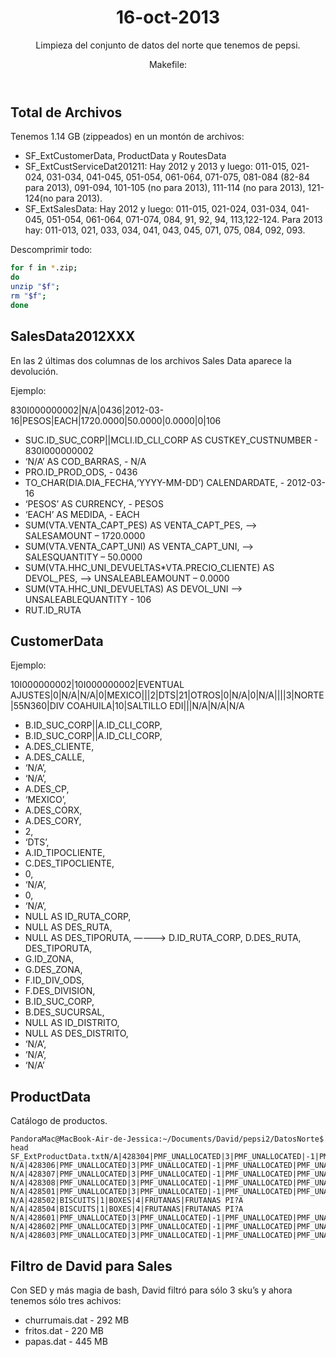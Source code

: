 % 16-oct-2013
% Limpieza del conjunto de datos del norte que tenemos de pepsi.
% Makefile: 



Total de Archivos
----------------------------------------------------------------------------------------------------

Tenemos 1.14 GB (zippeados) en un montón de archivos:

- SF_ExtCustomerData, ProductData y RoutesData
- SF_ExtCustServiceDat201211: Hay 2012 y 2013 y luego: 011-015, 021-024, 031-034, 041-045, 051-054, 
061-064, 071-075, 081-084 (82-84 para 2013), 091-094, 101-105 (no para 2013), 111-114 (no para 2013), 
121-124(no para 2013).
- SF_ExtSalesData: Hay 2012 y luego: 011-015, 021-024, 031-034, 041-045, 051-054, 
061-064, 071-074, 084, 91, 92, 94, 113,122-124. Para 2013 hay: 011-013, 021, 033, 034, 041, 043, 045, 071, 075, 084, 092, 093.
 
Descomprimir todo:
```bash
for f in *.zip;
do 
unzip "$f"; 
rm "$f";
done
```



SalesData2012XXX
----------------------------------------------------------------------------------------------------

En las 2 últimas dos columnas de los archivos Sales Data aparece la devolución.

Ejemplo:

830I000000002|N/A|0436|2012-03-16|PESOS|EACH|1720.0000|50.0000|0.0000|0|106

- SUC.ID_SUC_CORP||MCLI.ID_CLI_CORP AS CUSTKEY_CUSTNUMBER - 830I000000002
- 'N/A' AS COD_BARRAS, - N/A
- PRO.ID_PROD_ODS, - 0436
- TO_CHAR(DIA.DIA_FECHA,'YYYY-MM-DD') CALENDARDATE, - 2012-03-16
- 'PESOS' AS CURRENCY, - PESOS
- 'EACH' AS MEDIDA, - EACH
- SUM(VTA.VENTA_CAPT_PES) AS VENTA_CAPT_PES, --> SALESAMOUNT – 1720.0000
- SUM(VTA.VENTA_CAPT_UNI) AS VENTA_CAPT_UNI, --> SALESQUANTITY – 50.0000
- SUM(VTA.HHC_UNI_DEVUELTAS*VTA.PRECIO_CLIENTE) AS DEVOL_PES, --> UNSALEABLEAMOUNT – 0.0000
- SUM(VTA.HHC_UNI_DEVUELTAS) AS DEVOL_UNI    --> UNSALEABLEQUANTITY  - 106
- RUT.ID_RUTA



CustomerData
----------------------------------------------------------------------------------------------------

Ejemplo:

10I000000002|10I000000002|EVENTUAL AJUSTES|0|N/A|N/A|0|MEXICO|||2|DTS|21|OTROS|0|N/A|0|N/A||||3|NORTE|55N360|DIV COAHUILA|10|SALTILLO EDI|||N/A|N/A|N/A

- B.ID_SUC_CORP||A.ID_CLI_CORP, 
- B.ID_SUC_CORP||A.ID_CLI_CORP, 
- A.DES_CLIENTE,
- A.DES_CALLE, 
- 'N/A', 
- 'N/A', 
- A.DES_CP, 
- 'MEXICO', 
- A.DES_CORX, 
- A.DES_CORY, 
- 2, 
- 'DTS',
- A.ID_TIPOCLIENTE, 
- C.DES_TIPOCLIENTE, 
- 0, 
- 'N/A', 
- 0, 
- 'N/A', 
- NULL AS ID_RUTA_CORP, 
- NULL AS DES_RUTA, 
- NULL AS DES_TIPORUTA, ----------> D.ID_RUTA_CORP, D.DES_RUTA, DES_TIPORUTA,
- G.ID_ZONA, 
- G.DES_ZONA, 
- F.ID_DIV_ODS, 
- F.DES_DIVISION,
- B.ID_SUC_CORP, 
- B.DES_SUCURSAL, 
- NULL AS ID_DISTRITO, 
- NULL AS DES_DISTRITO, 
- 'N/A', 
- 'N/A', 
- 'N/A'



ProductData
----------------------------------------------------------------------------------------------------

Catálogo de productos.

```
PandoraMac@MacBook-Air-de-Jessica:~/Documents/David/pepsi2/DatosNorte$ head SF_ExtProductData.txtN/A|428304|PMF_UNALLOCATED|3|PMF_UNALLOCATED|-1|PMF_UNALLOCATED|PMF_UNALLOCATED
N/A|428306|PMF_UNALLOCATED|3|PMF_UNALLOCATED|-1|PMF_UNALLOCATED|PMF_UNALLOCATED
N/A|428307|PMF_UNALLOCATED|3|PMF_UNALLOCATED|-1|PMF_UNALLOCATED|PMF_UNALLOCATED
N/A|428308|PMF_UNALLOCATED|3|PMF_UNALLOCATED|-1|PMF_UNALLOCATED|PMF_UNALLOCATED
N/A|428501|PMF_UNALLOCATED|3|PMF_UNALLOCATED|-1|PMF_UNALLOCATED|PMF_UNALLOCATED
N/A|428502|BISCUITS|1|BOXES|4|FRUTANAS|FRUTANAS PI?A
N/A|428504|BISCUITS|1|BOXES|4|FRUTANAS|FRUTANAS PI?A
N/A|428601|PMF_UNALLOCATED|3|PMF_UNALLOCATED|-1|PMF_UNALLOCATED|PMF_UNALLOCATED
N/A|428602|PMF_UNALLOCATED|3|PMF_UNALLOCATED|-1|PMF_UNALLOCATED|PMF_UNALLOCATED
N/A|428603|PMF_UNALLOCATED|3|PMF_UNALLOCATED|-1|PMF_UNALLOCATED|PMF_UNALLOCATED
```


Filtro de David para Sales
---------------------------------------------------------------------------------------------
Con SED y más magia de bash, David filtró para sólo 3 sku's y ahora tenemos sólo tres achivos:

- churrumais.dat - 292 MB
- fritos.dat - 220 MB
- papas.dat - 445 MB


